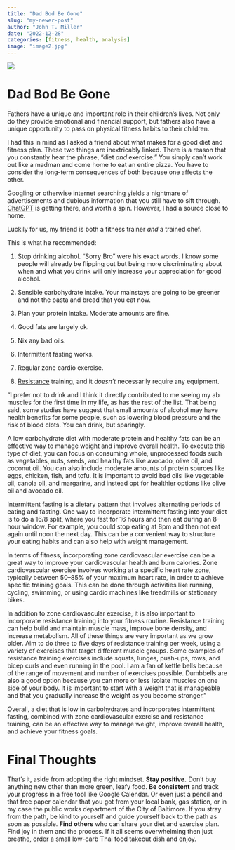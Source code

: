 ```yaml
---
title: "Dad Bod Be Gone"
slug: "my-newer-post"
author: "John T. Miller"
date: "2022-12-28"
categories: [fitness, health, analysis]
image: "image2.jpg"
---
```


![](dad%20drinks.jpg)

# **Dad Bod Be Gone**

Fathers have a unique and important role in their children’s lives. Not only do they provide emotional and financial support, but fathers also have a unique opportunity to pass on physical fitness habits to their children.

I had this in mind as I asked a friend about what makes for a good diet and fitness plan. These two things are inextricably linked. There is a reason that you constantly hear the phrase, “diet *and* exercise.” You simply can’t work out like a madman and come home to eat an entire pizza. You have to consider the long-term consequences of both because one affects the other.

Googling or otherwise internet searching yields a nightmare of advertisements and dubious information that you still have to sift through. [ChatGPT](https://openai.com/blog/chatgpt/) is getting there, and worth a spin. However, I had a source close to home.

Luckily for us, my friend is both a fitness trainer *and* a trained chef.

This is what he recommended:

1.  Stop drinking alcohol. “Sorry Bro” were his exact words. I know some people will already be flipping out but being more discriminating about when and what you drink will only increase your appreciation for good alcohol.

2.  Sensible carbohydrate intake. Your mainstays are going to be greener and not the pasta and bread that you eat now.

3.  Plan your protein intake. Moderate amounts are fine.

4.  Good fats are largely ok.

5.  Nix any bad oils.

6.  Intermittent fasting works.

7.  Regular zone cardio exercise.

8.  [Resistance](https://www.youtube.com/@calimove) training, and it *doesn’t* necessarily require any equipment.

“I prefer not to drink and I think it directly contributed to me seeing my ab muscles for the first time in my life, as has the rest of the list. That being said, some studies have suggest that small amounts of alcohol may have health benefits for some people, such as lowering blood pressure and the risk of blood clots. You can drink, but sparingly.

A low carbohydrate diet with moderate protein and healthy fats can be an effective way to manage weight and improve overall health. To execute this type of diet, you can focus on consuming whole, unprocessed foods such as vegetables, nuts, seeds, and healthy fats like avocado, olive oil, and coconut oil. You can also include moderate amounts of protein sources like eggs, chicken, fish, and tofu. It is important to avoid bad oils like vegetable oil, canola oil, and margarine, and instead opt for healthier options like olive oil and avocado oil.

Intermittent fasting is a dietary pattern that involves alternating periods of eating and fasting. One way to incorporate intermittent fasting into your diet is to do a 16/8 split, where you fast for 16 hours and then eat during an 8-hour window. For example, you could stop eating at 8pm and then not eat again until noon the next day. This can be a convenient way to structure your eating habits and can also help with weight management.

In terms of fitness, incorporating zone cardiovascular exercise can be a great way to improve your cardiovascular health and burn calories. Zone cardiovascular exercise involves working at a specific heart rate zone, typically between 50–85% of your maximum heart rate, in order to achieve specific training goals. This can be done through activities like running, cycling, swimming, or using cardio machines like treadmills or stationary bikes.

In addition to zone cardiovascular exercise, it is also important to incorporate resistance training into your fitness routine. Resistance training can help build and maintain muscle mass, improve bone density, and increase metabolism. All of these things are very important as we grow older. Aim to do three to five days of resistance training per week, using a variety of exercises that target different muscle groups. Some examples of resistance training exercises include squats, lunges, push-ups, rows, and bicep curls and even running in the pool. I am a fan of kettle bells because of the range of movement and number of exercises possible. Dumbbells are also a good option because you can more or less isolate muscles on one side of your body. It is important to start with a weight that is manageable and that you gradually increase the weight as you become stronger.”

Overall, a diet that is low in carbohydrates and incorporates intermittent fasting, combined with zone cardiovascular exercise and resistance training, can be an effective way to manage weight, improve overall health, and achieve your fitness goals.

# **Final Thoughts**

That’s it, aside from adopting the right mindset. **Stay positive.** Don’t buy anything new other than more green, leafy food. **Be consistent** and track your progress in a free tool like Google Calendar. Or even just a pencil and that free paper calendar that you got from your local bank, gas station, or in my case the public works department of the City of Baltimore. If you stray from the path, be kind to yourself and guide yourself back to the path as soon as possible. **Find others** who can share your diet and exercise plan. Find joy in them and the process. If it all seems overwhelming then just breathe, order a small low-carb Thai food takeout dish and enjoy.
